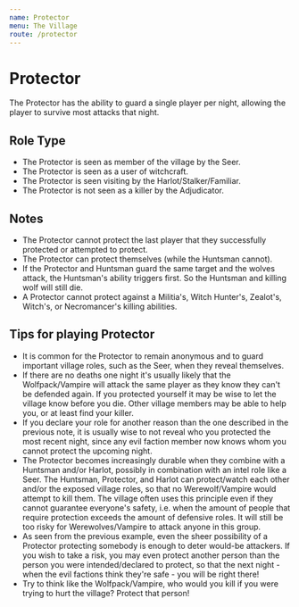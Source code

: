 ```yaml
---
name: Protector
menu: The Village
route: /protector
---
```


# Protector

The Protector has the ability to guard a single player per night, allowing the player to survive most attacks that night.

## Role Type

- The Protector is seen as member of the village by the Seer.
- The Protector is seen as a user of witchcraft.
- The Protector is seen visiting by the Harlot/Stalker/Familiar.
- The Protector is not seen as a killer by the Adjudicator.

## Notes

- The Protector cannot protect the last player that they successfully protected or attempted to protect.
- The Protector can protect themselves (while the Huntsman cannot).
- If the Protector and Huntsman guard the same target and the wolves attack, the Huntsman's ability triggers first. So the Huntsman and killing wolf will still die.
- A Protector cannot protect against a Militia's, Witch Hunter's, Zealot's, Witch's, or Necromancer's killing abilities.

## Tips for playing Protector

- It is common for the Protector to remain anonymous and to guard important village roles, such as the Seer, when they reveal themselves.
- If there are no deaths one night it's usually likely that the Wolfpack/Vampire will attack the same player as they know they can't be defended again. If you protected yourself it may be wise to let the village know before you die. Other village members may be able to help you, or at least find your killer.
- If you declare your role for another reason than the one described in the previous note, it is usually wise to not reveal who you protected the most recent night, since any evil faction member now knows whom you cannot protect the upcoming night.
- The Protector becomes increasingly durable when they combine with a Huntsman and/or Harlot, possibly in combination with an intel role like a Seer. The Huntsman, Protector, and Harlot can protect/watch each other and/or the exposed village roles, so that no Werewolf/Vampire would attempt to kill them. The village often uses this principle even if they cannot guarantee everyone's safety, i.e. when the amount of people that require protection exceeds the amount of defensive roles. It will still be too risky for Werewolves/Vampire to attack anyone in this group.
- As seen from the previous example, even the sheer possibility of a Protector protecting somebody is enough to deter would-be attackers. If you wish to take a risk, you may even protect another person than the person you were intended/declared to protect, so that the next night - when the evil factions think they're safe - you will be right there!
- Try to think like the Wolfpack/Vampire, who would you kill if you were trying to hurt the village? Protect that person!
